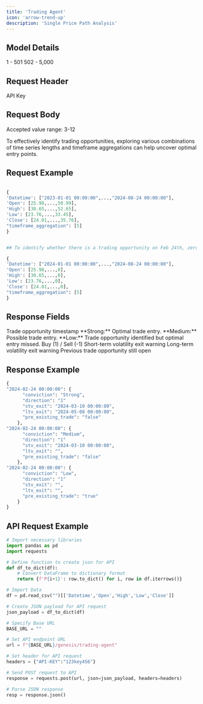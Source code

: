 ```yaml
---
title: 'Trading Agent'
icon: 'arrow-trend-up'
description: 'Single Price Path Analysis'
---
```


## Model Details 


<CardGroup cols={2}>
  <Card title="Mandatory Time Periods">
    1 - 501
  </Card>
  <Card title="Optional Time Periods">
    502 - 5,000
  </Card>

</CardGroup>

## Request Header 


<ParamField header="API-KEY" type="string" required>
      API Key
    </ParamField>


## Request Body 


<ParamField body="Datetime" type="list" required>
</ParamField>

<ParamField body="Open" type="list" required>
</ParamField>

<ParamField body="High" type="list" required>
</ParamField>

<ParamField body="Low" type="list" required>
</ParamField>

<ParamField body="Close" type="list" required>
</ParamField>

<ParamField body="timeframe_aggregation" type="integer" default="5" required>
  Accepted value range: 3-12
</ParamField>

<Tip>To effectively identify trading opportunities, exploring various combinations of time series lengths and timeframe aggregations can help uncover optimal entry points.</Tip>


## Request Example

```python

{
'Datetime': ["2023-01-01 00:00:00",...,"2024-08-24 00:00:00"], 
'Open': [25.98,...,50.99], 
'High': [30.65,...,52.65], 
'Low': [23.76,...,33.45], 
'Close': [24.01,...,35.76], 
"timeframe_aggregation": [5]
}

```

```python

## To identify whether there is a trading opportunity on Feb 24th, zero (0) can be used. 

{
'Datetime': ["2024-01-01 00:00:00",...,"2024-08-24 00:00:00"], 
'Open': [25.98,...,0], 
'High': [30.65,...,0], 
'Low': [23.76,...,0], 
'Close': [24.01,...,0], 
"timeframe_aggregation": [5]
}

```


## Response Fields

<ResponseField name="datetime" type="string">
  Trade opportunity timestamp 
</ResponseField>

<ResponseField name="conviction" type="string">
   <Check>**Strong:** Optimal trade entry.</Check>
   <Note>**Medium:** Possible trade entry.</Note>
   <Warning>**Low:** Trade opportunity identified but optimal entry missed.</Warning>

</ResponseField>

<ResponseField name="direction" type="string">
  Buy (1) / Sell (-1)
</ResponseField>

<ResponseField name="stv_exit" type="string">
  Short-term volatility exit warning
</ResponseField>

<ResponseField name="ltv_exit" type="string">
  Long-term volatility exit warning 
</ResponseField>

<ResponseField name="pre_existing_trade" type="string">
  Previous trade opportunity still open 
</ResponseField>



## Response Example

```python
{
"2024-02-24 00:00:00": {
      "conviction": "Strong",
      "direction": "1"
      "stv_exit": "2024-03-10 00:00:00",
      "ltv_exit": "2024-05-08 00:00:00",
      "pre_existing_trade": "false"
    },
"2024-02-24 00:00:00": {
      "conviction": "Medium",
      "direction": "1"
      "stv_exit": "2024-03-10 00:00:00",
      "ltv_exit": "",
      "pre_existing_trade": "false"
    },
"2024-02-24 00:00:00": {
      "conviction": "Low",
      "direction": "1"
      "stv_exit": "",
      "ltv_exit": "",
      "pre_existing_trade": "true"
    }
}
```
## API Request Example

```python
# Import necessary libraries
import pandas as pd
import requests

# Define function to create json for API
def df_to_dict(df):
    # Convert DataFrame to dictionary format
    return {f'P{i+1}': row.to_dict() for i, row in df.iterrows()}

# Import Data
df = pd.read_csv("")[['Datetime','Open','High','Low','Close']]

# Create JSON payload for API request
json_payload = df_to_dict(df)

# Specify Base URL
BASE_URL = ""

# Set API endpoint URL
url = f"{BASE_URL}/genesis/trading-agent"

# Set header for API request
headers = {"API-KEY":"123key456"}

# Send POST request to API
response = requests.post(url, json=json_payload, headers=headers)

# Parse JSON response
resp = response.json()

```


